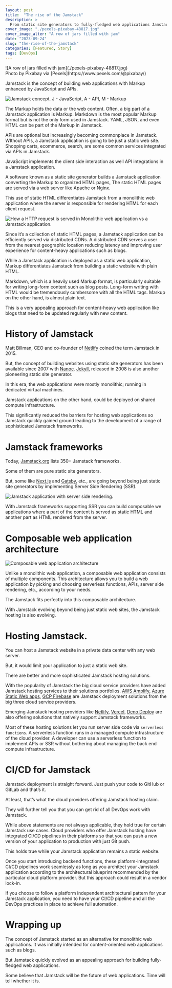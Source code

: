 ```yaml
---
layout: post
title:  "The rise of the Jamstack"
description: > 
  From static site generators to fully-fledged web applications Jamstack has come a long way. Is it going to be the future of web apps - time will tell.
cover_image: "./pexels-pixabay-48817.jpg"
cover_image_alter: "A row of jars filled with jam"
date: "2023-09-24"
slug: "the-rise-of-the-jamstack"
categories: [Featured, Story]
tags: [DevOps]
---
```


<div class="header-highlight">
![A row of jars filled with jam](./pexels-pixabay-48817.jpg)
<div class="image-credit">Photo by Pixabay via [Pexels](https://www.pexels.com/@pixabay/)</div>
</div>



Jamstack is the concept of building web applications with Markup enhanced by JavaScript and APIs.

![Jamstack concept. J - JavaScript, A - API, M - Markup](./jamstack.png)


The Markup holds the data or the web content. Often, a big part of a Jamstack application is Markup. Markdown is the most popular Markup format but is not the only form used in Jamstack. YAML, JSON, and even HTML can be part of the Markup in Jamstack. 

APIs are optional but increasingly becoming commonplace in Jamstack. WIthout APIs, a Jamstack application is going to be just a static web site. Shopping carts, ecommerce, search, are some common services integrated via APIs in Jamstack.

JavaScript implements the client side interaction as well API integrations in a Jamstack application.

A software known as a static site generator builds a Jamstack application converting the Markup to organized HTML pages, The static HTML pages are served via a web server like Apache or Nginx.

This use of static HTML differentiates Jamstack from a monolithic web application where the server is responsible for rendering HTML for each client request.

![How a HTTP request is served in Monolithic web application vs a Jamstack application.](./jamstack-vs-monolith.png)

Since it’s a collection of static HTML pages, a Jamstack application can be efficiently served via distributed CDNs. A distributed CDN serves a user from the nearest geographic location reducing latency and improving user experience for content-heavy applications such as blogs.

While a Jamstack application is deployed as a static web application, Markup differentiates Jamstack from building a static website with plain HTML. 

Markdown, which is a heavily used Markup format, is particularly suitable for writing long-form content such as blog posts. Long-form writing with HTML would be tremendously cumbersome with all the HTML tags. Markup on the other hand, is almost plain text.

This is a very appealing approach for content-heavy web application like blogs that need to be updated regularly with new content.

# History of Jamstack
Matt Billman, CEO and co-founder of [Netlify](https://www.netlify.com/) coined the term Jamstack in 2015.

But, the concept of building websites using static site generators has been available since 2007 with [Nanoc](https://nanoc.app). [Jekyll](https://jekyllrb.com), released in 2008 is also another pioneering static site generator.

In this era, the web applications were mostly monolithic; running in dedicated virtual machines. 

Jamstack applications on the other hand, could be deployed on shared compute infrastructure. 

This significantly reduced the barriers for hosting web applications so Jamstack quickly gained ground leading to the development of a range of sophisticated Jamstack frameworks.

# Jamstack frameworks
Today, [Jamstack.org](https://jamstack.org/generators/) lists 350+ Jamstack frameworks.

Some of them are pure static site generators. 

But, some like [Next.js](https://nextjs.org) and [Gatsby](http://gatsbyjs.org), etc., are going beyond being just static site generators by implementing Server Side Rendering (SSR).

![Jamstack application with server side rendering.](./static-vs-server-side-rendering.png)

With Jamstack frameworks supporting SSR you can build composable we applications where a part of the content is served as static HTML and another part as HTML rendered from the server.

# Composable web application architecture

![Composable web application architecture](./composable-web-application.png)

Unlike a monolithic web application, a composable web application consists of multiple components. This architecture allows you to build a web application by picking and choosing serverless functions, APIs, server side rendering, etc., according to your needs.

The Jamstack fits perfectly into this composable architecture.

With Jamstack evolving beyond being just static web sites, the Jamstack hosting is also evolving.

# Hosting Jamstack.

You can host a Jamstack website in a private data center with any web server.

But, it would limit your application to just a static web site.

There are better and more sophisticated Jamstack hosting solutions.

With the popularity of Jamstack the big cloud service providers have added Jamstack hosting services to their solutions portfolios. [AWS Amplify](https://aws.amazon.com/amplify/), [Azure Static Web apps](https://azure.microsoft.com/en-us/products/app-service/static), [GCP Firebase](https://firebase.google.com) are Jamstack deployment solutions from the big three cloud service providers.

Emerging Jamstack hosting providers like [Netlify](https://www.netlify.com/), [Vercel](https://vercel.com), [Deno Deploy](https://deno.com/deploy) are also offering solutions that natively support Jamstack frameworks. 

Most of these hosting solutions let you run server side code via `serverless functions`. A serverless function runs in a managed compute infrastructure of the cloud provider. A developer can use a serverless function to implement APIs or SSR without bothering about managing the back end compute infrastructure.

# CI/CD for Jamstack

Jamstack deployment is straight forward. Just push your code to GitHub or GitLab and that’s it.

At least, that’s what the cloud providers offering Jamstack hosting claim.

They will further tell you that you can get rid of all DevOps work with Jamstack.

While above statements are not always applicable, they hold true for certain Jamstack use cases.
Cloud providers who offer Jamstack hosting have integrated CI/CD pipelines in their platforms so that you can push a new version of your application to production with just Git push. 

This holds true while your Jamstack application remains a static website. 

Once you start introducing backend functions, these platform-integrated CI/CD pipelines work seamlessly as long as you architect your Jamstack application according to the architectural blueprint recommended by the particular cloud platform provider. But this approach could result in a vendor lock-in.

If you choose to follow a platform independent architectural pattern for your Jamstack application, you need to have your CI/CD pipeline and all the DevOps practices in place to achieve full automation.

# Wrapping up

The concept of Jamstack started as an alternative for monolithic web applications. It was initially intended for content-oriented web applications such as blogs.

But Jamstack quickly evolved as an appealing approach for building fully-fledged web applications.

Some believe that Jamstack will be the future of web applications. Time will tell whether it is.










